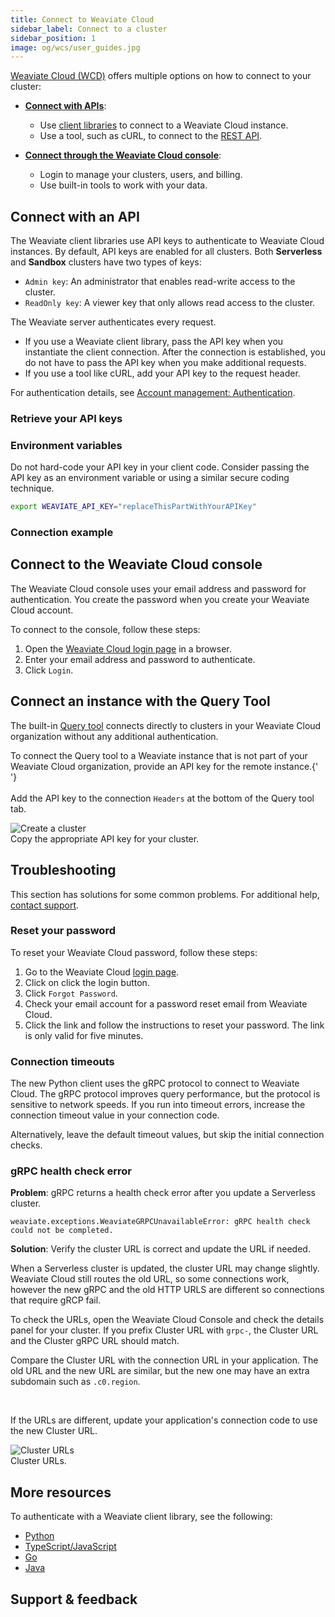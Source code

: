 ```yaml
---
title: Connect to Weaviate Cloud
sidebar_label: Connect to a cluster
sidebar_position: 1
image: og/wcs/user_guides.jpg
---
```



[Weaviate Cloud (WCD)](https://console.weaviate.cloud/) offers multiple options on how to connect to your cluster:

- **[Connect with APIs](#connect-with-an-api)**:

  - Use [client libraries](/docs/weaviate/client-libraries) to connect to a Weaviate Cloud instance.
  - Use a tool, such as cURL, to connect to the [REST API](/docs/weaviate/api/rest).

- **[Connect through the Weaviate Cloud console](#connect-to-the-weaviate-cloud-console)**:

  - Login to manage your clusters, users, and billing.
  - Use built-in tools to work with your data.

## Connect with an API

The Weaviate client libraries use API keys to authenticate to Weaviate Cloud instances. By default, API keys are enabled for all clusters.
Both **Serverless** and **Sandbox** clusters have two types of keys:

- `Admin key`: An administrator that enables read-write access to the cluster.
- `ReadOnly key`: A viewer key that only allows read access to the cluster.

The Weaviate server authenticates every request.

- If you use a Weaviate client library, pass the API key when you instantiate the client connection. After the connection is established, you do not have to pass the API key when you make additional requests.
- If you use a tool like cURL, add your API key to the request header.

For authentication details, see [Account management: Authentication](/docs/cloud/platform/manage-api-keys).

### Retrieve your API keys


<RetrieveAPIKeys />

### Environment variables

Do not hard-code your API key in your client code. Consider passing the API key as an environment variable or using a similar secure coding technique.

```bash
export WEAVIATE_API_KEY="replaceThisPartWithYourAPIKey"
```

### Connection example


<ConnectIsReady />

## Connect to the Weaviate Cloud console

The Weaviate Cloud console uses your email address and password for authentication. You create the password when you create your Weaviate Cloud account.

To connect to the console, follow these steps:

1. Open the [Weaviate Cloud login page](https://console.weaviate.cloud/) in a browser.
1. Enter your email address and password to authenticate.
1. Click `Login`.

## Connect an instance with the Query Tool

The built-in [Query tool](/docs/cloud/tools/query-tool) connects directly to clusters in your Weaviate Cloud organization without any additional authentication.


<div class="row">
  <div class="col col--6">
    <p>
      To connect the Query tool to a Weaviate instance that is not part of your
      Weaviate Cloud organization, provide an API key for the remote instance.{' '}
      <br />
      <br />
      Add the API key to the connection <code>Headers</code> at the bottom of
      the Query tool tab.
    </p>
  </div>
  <div class="col col--6">
    <div class="card">
      <div class="card__image">
        <img src={APIKeyInHeader} alt="Create a cluster" />
      </div>
      <div class="card__body">
        Copy the appropriate API key for your cluster.
      </div>
    </div>
  </div>
</div>

## Troubleshooting

This section has solutions for some common problems. For additional help, [contact support](#support--feedback).

### Reset your password

To reset your Weaviate Cloud password, follow these steps:

1. Go to the Weaviate Cloud [login page](https://console.weaviate.cloud).
1. Click on click the login button.
1. Click `Forgot Password`.
1. Check your email account for a password reset email from Weaviate Cloud.
1. Click the link and follow the instructions to reset your password. The link is only valid for five minutes.

### Connection timeouts

The new Python client uses the gRPC protocol to connect to Weaviate Cloud. The gRPC protocol improves query performance, but the protocol is sensitive to network speeds. If you run into timeout errors, increase the connection timeout value in your connection code.


<Tabs groupId="languages">
  <TabItem value="py" label="Python Client v4">
    <FilteredTextBlock
      text={PyCodeSupp}
      startMarker="# START ConnectWithLongTimeOut"
      endMarker="# END ConnectWithLongTimeOut"
      language="py"
    />
  </TabItem>
</Tabs>

Alternatively, leave the default timeout values, but skip the initial connection checks.

<Tabs groupId="languages">
  <TabItem value="py" label="Python Client v4">
    <FilteredTextBlock
      text={PyCodeSupp}
      startMarker="# START ConnectWithSkipChecks"
      endMarker="# END ConnectWithSkipChecks"
      language="py"
    />
  </TabItem>
</Tabs>

### gRPC health check error

**Problem**: gRPC returns a health check error after you update a Serverless cluster.

```
weaviate.exceptions.WeaviateGRPCUnavailableError: gRPC health check could not be completed.
```

**Solution**: Verify the cluster URL is correct and update the URL if needed.

When a Serverless cluster is updated, the cluster URL may change slightly. Weaviate Cloud still routes the old URL, so some connections work, however the new gRPC and the old HTTP URLS are different so connections that require gRCP fail.

To check the URLs, open the Weaviate Cloud Console and check the details panel for your cluster. If you prefix Cluster URL with `grpc-`, the Cluster URL and the Cluster gRPC URL should match.


<div class="row">
  <div class="col col--4">
    <p>
      Compare the Cluster URL with the connection URL in your application. The
      old URL and the new URL are similar, but the new one may have an extra
      subdomain such as <code>.c0.region</code>.
    </p>
    <br />
    <p>
      If the URLs are different, update your application's connection code to
      use the new Cluster URL.
    </p>
  </div>
  <div class="col col--8">
    <div class="card">
      <div class="card__image">
        <img src={EndpointURLs} alt="Cluster URLs" />
      </div>
      <div class="card__body">Cluster URLs.</div>
    </div>
  </div>
</div>

## More resources

To authenticate with a Weaviate client library, see the following:

- [Python](/docs/weaviate/client-libraries/python/index.md#authentication)
- [TypeScript/JavaScript](/docs/weaviate/client-libraries/typescript/typescript-v3#authentication)
- [Go](/docs/weaviate/client-libraries/go.md#authentication)
- [Java](/docs/weaviate/client-libraries/java.md#authentication)

## Support & feedback


<SupportAndTrouble />


<CustomScriptLoader />
